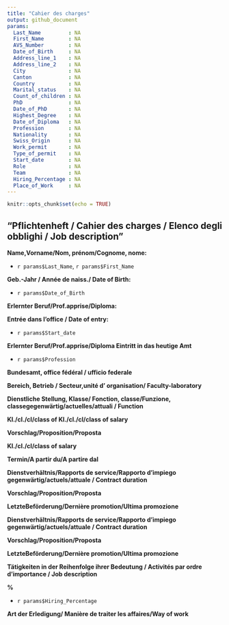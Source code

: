```yaml
---
title: "Cahier des charges"
output: github_document
params:
  Last_Name         : NA
  First_Name        : NA
  AVS_Number        : NA
  Date_of_Birth     : NA
  Address_line_1    : NA
  Address_line_2    : NA
  City              : NA
  Canton            : NA
  Country           : NA
  Marital_status    : NA
  Count_of_children : NA
  PhD               : NA
  Date_of_PhD       : NA
  Highest_Degree    : NA
  Date_of_Diploma   : NA
  Profession        : NA
  Nationality       : NA
  Swiss_Origin      : NA
  Work_permit       : NA
  Type_of_permit    : NA
  Start_date        : NA
  Role              : NA
  Team              : NA
  Hiring_Percentage : NA
  Place_of_Work     : NA
---
```


```r
knitr::opts_chunk$set(echo = TRUE)
```

## "Pflichtenheft / Cahier des charges / Elenco degli obblighi / Job description"

**Name,Vorname/Nom, prénom/Cognome, nome:**  

- `r params$Last_Name`, `r params$First_Name`

**Geb.-Jahr / Année de naiss./ Date of Birth:** 

- `r params$Date_of_Birth`

**Erlernter Beruf/Prof.apprise/Diploma:** 

**Entrée dans l'office / Date of entry:** 

- `r params$Start_date`

**Erlernter Beruf/Prof.apprise/Diploma Eintritt in das heutige Amt**

- `r params$Profession`

**Bundesamt, office fédéral / ufficio federale**

**Bereich, Betrieb / Secteur,unité d' organisation/ Faculty-laboratory**

**Dienstliche Stellung, Klasse/ Fonction, classe/Funzione, classegegenwärtig/actuelles/attuali / Function**

**Kl./cl./cl/class of Kl./cl./cl/class of salary**

**Vorschlag/Proposition/Proposta**

**Kl./cl./cl/class of salary**
 
**Termin/A partir du/A partire dal**

**Dienstverhältnis/Rapports de service/Rapporto d'impiego gegenwärtig/actuels/attuale / Contract duration** 

**Vorschlag/Proposition/Proposta**

**LetzteBeförderung/Dernière promotion/Ultima promozione**

**Dienstverhältnis/Rapports de service/Rapporto d'impiego gegenwärtig/actuels/attuale / Contract duration**
 
**Vorschlag/Proposition/Proposta**
 
**LetzteBeförderung/Dernière promotion/Ultima promozione**

**Tätigkeiten in der Reihenfolge ihrer Bedeutung / Activités par ordre d'importance / Job description**

**%** 

- `r params$Hiring_Percentage`

**Art der Erledigung/ Manière de traiter les affaires/Way of work**

